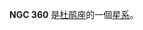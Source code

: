 {{NGCInfoBox|NGCID=NGC 360|發現者=約翰·弗里德里希·威廉·赫歇爾|發現日期=1834年11月2日|其他編號=ESO 79-14,FGCE 119|曆元=J2000.0|赤經=1時2分51.5秒
|赤緯=-65°36'32"|星座=杜鹃座|星體=星系|星等=12.6|表面亮度=13.1|藍等=13.4}}

'''NGC 360''' 是[[杜鹃座|杜鹃座]]的一個[[星系|星系]]。

{{NGCReference|360}}
{{Catalogs|NGC=360}}